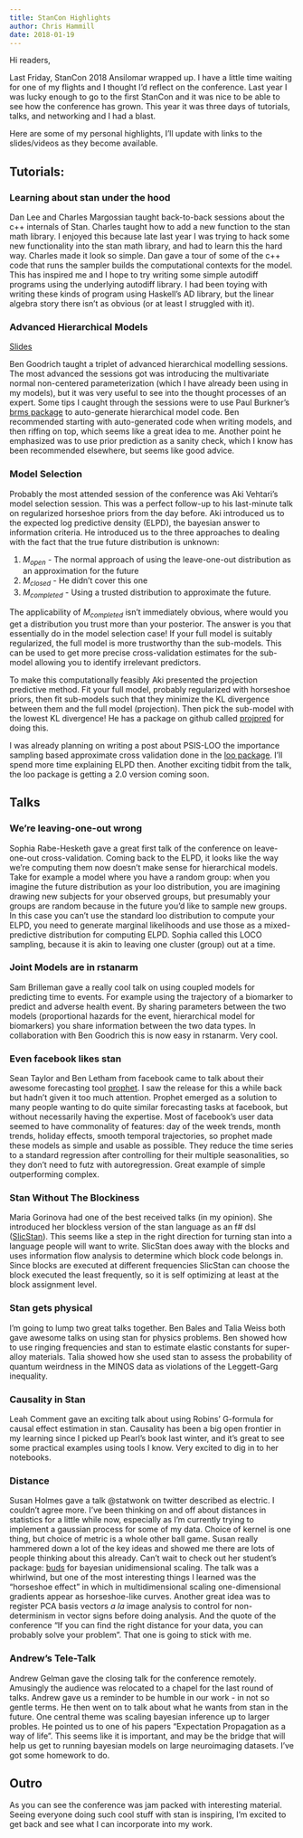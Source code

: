 ```yaml
---
title: StanCon Highlights
author: Chris Hammill
date: 2018-01-19
---
```


Hi readers,

Last Friday, StanCon 2018 Ansilomar wrapped up. I have a little time
waiting for one of my flights and I thought I'd reflect on the conference.
Last year I was lucky enough to go to the first StanCon and it was nice
to be able to see how the conference has grown. This year it was three
days of tutorials, talks, and networking and I had a blast.

Here are some of my personal highlights, I'll update with
links to the slides/videos as they become available.

## Tutorials:

### Learning about stan under the hood

Dan Lee and Charles Margossian taught back-to-back sessions about
the c++ internals of Stan. Charles taught how to add a new function
to the stan math library. I enjoyed this because late last year I
was trying to hack some new functionality into the stan math library,
and had to learn this the hard way. Charles made it look so simple.
Dan gave a tour of some of the c++ code that runs the sampler builds
the computational contexts for the model. This has inspired me
and I hope to try writing some simple autodiff programs using the
underlying autodiff library. I had been toying with writing these
kinds of program using Haskell's AD library, but the linear algebra story
there isn't as obvious (or at least I struggled with it).

### Advanced Hierarchical Models

[Slides](http://mc-stan.org/events/stancon2018/AHM/AHM3.pdf)

Ben Goodrich taught a triplet of advanced hierarchical modelling
sessions. The most advanced the sessions got was introducing
the multivariate normal non-centered parameterization (which
I have already been using in my models), but it was very
useful to see into the thought processes of an expert. Some
tips I caught through the sessions were to use Paul Burkner's
[brms package](https://cran.r-project.org/web/packages/brms/index.html)
to auto-generate hierarchical model code. Ben recommended starting
with auto-generated code when writing models, and then riffing
on top, which seems like a great idea to me. Another point he
emphasized was to use prior prediction as a sanity check, which
I know has been recommended elsewhere, but seems like good advice.

### Model Selection

Probably the most attended session of the conference was Aki Vehtari's
model selection session. This was a perfect follow-up to his last-minute
talk on regularized horseshoe priors from the day before. Aki introduced
us to the expected log predictive density (ELPD), the bayesian answer to
information criteria. He introduced us to the three approaches to dealing
with the fact that the true future distribution is unknown:

1. $\mathit{M}_{open}$ - The normal approach of using the leave-one-out
distribution as an approximation for the future
2. $\mathit{M}_{closed}$ - He didn't cover this one
3. $\mathit{M}_{completed}$ - Using a trusted distribution to approximate the
future.

The applicability of $\mathit{M}_{completed}$ isn't immediately obvious,
where would you get a distribution you trust more than your posterior.
The answer is you that essentially do in the model selection case! If your
full model is suitably regularized, the full model is more trustworthy
than the sub-models. This can be used to get more precise cross-validation
estimates for the sub-model allowing you to identify irrelevant predictors.

To make this computationally feasibly Aki presented the projection predictive
method. Fit your full model, probably regularized with horseshoe priors, then
fit sub-models such that they minimize the KL divergence between them and
the full model (projection). Then pick the sub-model with the lowest KL divergence!
He has a package on github called [projpred](https://github.com/stan-dev/projpred)
for doing this.

I was already planning on writing a post about
PSIS-LOO the importance sampling based approximate cross validation done
in the [loo package](https://cran.r-project.org/web/packages/loo/index.html).
I'll spend more time explaining ELPD then. Another exciting tidbit from the talk,
the loo package is getting a 2.0 version coming soon.


## Talks

### We're leaving-one-out wrong

Sophia Rabe-Hesketh gave a great first talk of the conference on leave-one-out
cross-validation. Coming back to the ELPD, it looks like the way we're computing
them now doesn't make sense for hierarchical models. Take for example a model
where you have a random group: when you imagine the future distribution as your
loo distribution, you are imagining drawing new subjects for your observed groups,
but presumably your groups are random because in the future you'd like to sample new groups. 
In this case you can't use the standard loo distribution to compute your ELPD, you need 
to generate marginal likelihoods and use those as
a mixed-predictive distribution for computing ELPD. Sophia called this LOCO
sampling, because it is akin to leaving one cluster (group) out at a time.

### Joint Models are in rstanarm

Sam Brilleman gave a really cool talk on using coupled models for predicting
time to events. For example using the trajectory of a biomarker to predict
and adverse health event. By sharing parameters between the two models
(proportional hazards for the event, hierarchical model for biomarkers)
you share information between the two data types. In collaboration with
Ben Goodrich this is now easy in rstanarm. Very cool.

### Even facebook likes stan

Sean Taylor and Ben Letham from facebook came to talk about their
awesome forecasting tool [prophet](https://github.com/facebook/prophet).
I saw the release for this a while back but hadn't given it too much attention.
Prophet emerged as a solution to many people wanting to do quite similar forecasting
tasks at facebook, but without necessarily having the expertise. Most of facebook's
user data seemed to have commonality of features: day of the week trends, month
trends, holiday effects, smooth temporal trajectories, so prophet made these models
as simple and usable as possible. They reduce the time series to a standard regression
after controlling for their multiple seasonalities, so they don't need to futz with
autoregression. Great example of simple outperforming complex.

### Stan Without The Blockiness

Maria Gorinova had one of the best received talks (in my opinion). She introduced
her blockless version of the stan language as an f# dsl
([SlicStan](https://github.com/mgorinova/SlicStan-Paper)). This seems like a step
in the right direction for turning stan into a language people will want to write.
SlicStan does away with the blocks and uses information flow analysis to determine
which block code belongs in. Since blocks are executed at different frequencies
SlicStan can choose the block executed the least frequently, so it is self
optimizing at least at the block assignment level.

### Stan gets physical

I'm going to lump two great talks together. Ben Bales and Talia Weiss both
gave awesome talks on using stan for physics problems. Ben showed how
to use ringing frequencies and stan to estimate elastic constants for
super-alloy materials. Talia showed how she used stan to assess the
probability of quantum weirdness in the MINOS data as violations
of the Leggett-Garg inequality.

### Causality in Stan

Leah Comment gave an exciting talk about using Robins' G-formula for
causal effect estimation in stan. Causality has been a big open
frontier in my learning since I picked up Pearl's book last winter, and
it's great to see some practical examples using tools I know. Very
excited to dig in to her notebooks.

### Distance

Susan Holmes gave a talk @statwonk on twitter described as electric.
I couldn't agree more. I've been thinking on and off about distances
in statistics for a little while now, especially as I'm currently trying
to implement a gaussian process for some of my data. Choice of kernel
is one thing, but choice of metric is a whole other ball game. Susan
really hammered down a lot of the key ideas and showed me there are
lots of people thinking about this already. Can't wait to check
out her student's package: [buds](https://github.com/nlhuong/buds) for
bayesian unidimensional scaling. The talk was a whirlwind, but
one of the most interesting things I learned was the "horseshoe effect"
in which in multidimensional scaling one-dimensional gradients appear
as horseshoe-like curves. Another great idea was to register PCA
basis vectors *a la* image analysis to control for non-determinism in
vector signs before doing analysis. And the quote of the conference
"If you can find the right distance for your data, you can probably
solve your problem". That one is going to stick with me.

### Andrew's Tele-Talk

Andrew Gelman gave the closing talk for the conference remotely.
Amusingly the audience was relocated to a chapel for the last round
of talks. Andrew gave us a reminder to be humble in our work - in
not so gentle terms. He then went on to talk about what he wants
from stan in the future. One central theme was scaling bayesian
inference up to larger probles. He pointed us to one
of his papers "Expectation Propagation as a way of life". This
seems like it is important, and may be the bridge that will help
us get to running bayesian models on large neuroimaging datasets. 
I've got some homework to do.

## Outro

As you can see the conference was jam packed with interesting
material. Seeing everyone doing such cool stuff with stan is
inspiring, I'm excited to get back and see what I can incorporate
into my work.
